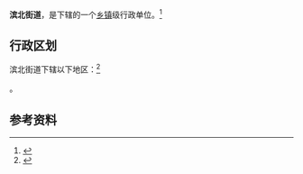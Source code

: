 {{中国乡级行政区|37/16/02/008/000}}

'''滨北街道'''，是{{PRC admin/fullname|37/16/02/008/000|3}}下辖的一个[[乡镇|乡镇]]级行政单位。<ref>{{PRC admin/ref sgc|{{PRC admin/parent|37/16/02/008/000}}}}</ref>

== 行政区划 ==

滨北街道下辖以下地区：<ref>{{PRC admin/ref sgc|37/16/02/008/000}}</ref>

{{PRC admin/children|37/16/02/008/000}}。

== 参考资料 ==

{{reflist}}

{{行政区划小作品}}
{{PRC admin/navcat|37/16/02/008/000}}